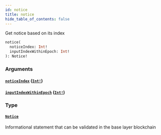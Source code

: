 ```yaml
---
id: notice
title: notice
hide_table_of_contents: false
---
```



Get notice based on its index

```graphql
notice(
  noticeIndex: Int!
  inputIndexWithinEpoch: Int!
): Notice!
```


### Arguments

#### [`noticeIndex`](#) ([`Int!`](../../scalars/int))




#### [`inputIndexWithinEpoch`](#) ([`Int!`](../../scalars/int))




### Type

#### [`Notice`](../../objects/notice)

Informational statement that can be validated in the base layer blockchain
